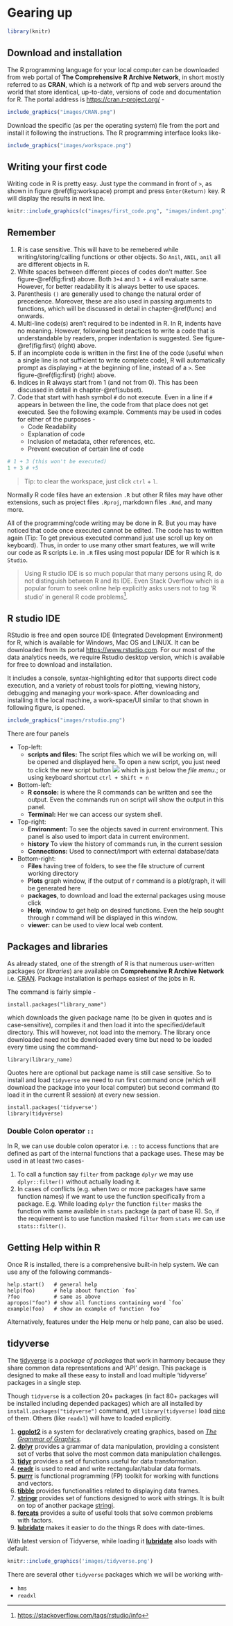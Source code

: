 \mainmatter

# Gearing up {-}
```r
library(knitr)
```

## Download and installation
The R programming language for your local computer can be downloaded from web portal of **The Comprehensive R Archive Network**,\index{CRAN} in short mostly referred to as **CRAN**,\index{CRAN} which is a network of ftp and web servers around the world that store identical, up-to-date, versions of code and documentation for R.  The portal address is [https://cran.r-project.org/](https://cran.r-project.org/) -

```r
include_graphics("images/CRAN.png")
```

Download the specific (as per the operating system) file from the port and install it following the instructions.  The R programming interface looks like-

```r
include_graphics("images/workspace.png")
```

## Writing your first code
Writing code in R is pretty easy.  Just type the command in front of `>`, as shown in figure \@ref(fig:workspace) prompt and press `Enter(Return)` key.  R will display the results in next line.

```r
knitr::include_graphics(c("images/first_code.png", "images/indent.png"))
```

## Remember

1. R is case sensitive.  This will have to be remebered while writing/storing/calling functions or other objects.  So `Anil`, `ANIL`, `anil` all are different objects in R.
2. White spaces between different pieces of codes don't matter.  See figure-\@ref(fig:first) above.  Both `3+4` and `3 + 4` will evaluate same.  However, for better readability it is always better to use spaces.
3. Parenthesis `()` are generally used to change the natural order of precedence.  Moreover, these are also used in passing arguments to functions, which will be discussed in detail in chapter-\@ref(func) and onwards.
4. Multi-line code(s) aren't required to be indented in R. In R, indents have no meaning.  However, following best practices to write a code that is understandable by readers, proper indentation is suggested. See figure-\@ref(fig:first) (right) above.
5. If an incomplete code is written in the first line of the code (useful when a single line is not sufficient to write complete code), R will automatically prompt as displaying `+` at the beginning of line, instead of a `>`.  See figure-\@ref(fig:first) (right) above.
6. Indices in R always start from 1 (and not from 0).  This has been discussed in detail in chapter-\@ref(subset).
7. Code that start with hash symbol `#` do not execute. Even in a line if `#` appears in between the line, the code from that place does not get executed.  See the following example.  Comments may be used in codes for either of the purposes -
    + Code Readability
    + Explanation of code
    + Inclusion of metadata, other references, etc.
    + Prevent execution of certain line of code
    

```r
# 1 + 3 (this won't be executed)
1 + 3 # +5
```

> Tip: to clear the workspace, just click `ctrl` + `l`.

Normally R code files have an extension `.R` but other R files may have other extensions, such as project files `.Rproj`, markdown files `.Rmd`, and many more.

All of the programming/code writing may be done in R.  But you may have noticed that code once executed cannot be edited.  The code has to written again (Tip: To get previous executed command just use scroll up key on keyboard). Thus, in order to use many other smart features, we will write our code as R scripts i.e. in `.R` files using most popular IDE for R which is `R Studio`. 

> Using R studio IDE is so much popular that many persons using R, do not distinguish between R and its IDE.  Even Stack Overflow which is a popular forum to seek online help explicitly asks users not to tag 'R studio' in general R code problems^[[https://stackoverflow.com/tags/rstudio/info](https://stackoverflow.com/tags/rstudio/info)].

## R studio IDE 
RStudio\index{R studio} is free and open source IDE (Integrated Development Environment) for R, which is available for Windows, Mac OS and LINUX. It can be downloaded from its portal [https://www.rstudio.com](https://www.rstudio.com/products/rstudio/download/). For our most of the data analytics needs, we require Rstudio desktop version, which is available for free to download and installation.

It includes a console, syntax-highlighting editor that supports direct code execution, and a variety of robust tools for plotting, viewing history, debugging and managing your work-space. After downloading and installing it the local machine, a work-space/UI similar to that shown in following figure, is opened.

```r
include_graphics("images/rstudio.png")
```

There are four panels

- Top-left: 
    + **scripts and files:** The script files which we will be working on, will be opened and displayed here.  To open a new script, you just need to click the new script button ![](images/new_script.png) which is just below the _file menu._; or using keyboard shortcut `ctrl + Shift + n`
- Bottom-left:
    + **R console:** is where the R commands can be written and see the output.  Even the commands run on script will show the output in this panel.
    + **Terminal:** Her we can access our system shell.
- Top-right: 
    + **Environment:**  To see the objects saved in current environment.  This panel is also used to import data in current environment.
    + **history** To view the history of commands run, in the current session
    + **Connections:** Used to connect/import with external database/data
- Bottom-right: 
    + **Files** having tree of folders, to see the file structure of current working directory
    + **Plots** graph window, if the output of r command is a plot/graph, it will be generated here
    + **packages**, to download and load the external packages using mouse click
    + **Help**, window to get help on desired functions.  Even the help sought through r command will be displayed in this window.
    + **viewer:** can be used to view local web content.

## Packages and libraries
As already stated, one of the strength of R is that numerous user-written packages (or _libraries_)\index{packages, external} \index{library} are available on __Comprehensive R Archive Network__ i.e. [CRAN](https://cran.r-project.org/)\index{CRAN}. Package installation is perhaps easiest of the jobs in R.

The command \index{install.packages() function} is fairly simple -
```
install.packages("library_name")
```
which downloads the given package name (to be given in quotes and is case-sensitive), compiles it and then load it into the specified/default directory.  This will however, not load into the memory.  The library once downloaded need not be downloaded every time but need to be loaded every time using the command- \index{library()}
```
library(library_name)
```
Quotes here are optional but package name is still case sensitive.  So to install and load `tidyverse` we need to run first command once (which will download the package into your local computer) but second command (to load it in the current R session) at every new session.
```
install.packages('tidyverse')
library(tidyverse)
```

### Double Colon operator `::`
In R, we can use double colon operator \index{double colon operator, ::} i.e. `::` to access functions that are defined as part of the internal functions that a package uses. These may be used in at least two cases-

1. To call a function say `filter` from package `dplyr` we may use `dplyr::filter()` without actually loading it.  
2. In cases of conflicts (e.g. when two or more packages have same function names) if we want to use the function specifically from a package.  E.g. While loading `dplyr` the function `filter` masks the function with same available in `stats` package (a part of base R).  So, if the requirement is to use function masked `filter` from `stats` we can use `stats::filter()`.


## Getting Help within R {#help}
Once R is installed, there is a comprehensive built-in help system. We can use any of the following commands-
```
help.start()   # general help
help(foo)      # help about function `foo`
?foo           # same as above
apropos("foo") # show all functions containing word `foo`
example(foo)   # show an example of function `foo`
```
Alternatively, features under the Help menu or help pane, can also be used.


## tidyverse
The [tidyverse](https://www.tidyverse.org/) is a _package of packages_ that work in harmony because they share common data representations and 'API' design. This package is designed to make all these easy to install and load multiple 'tidyverse' packages in a single step.

Though `tidyverse`  is a collection 20+ packages (in fact 80+ packages will be installed including depended packages) which are all installed by `install.packages("tidyverse")` command, yet `library(tidyverse)` load [nine](https://www.tidyverse.org/packages/) of them.  Others (like `readxl`) will have to loaded explicitly.

1. [**ggplot2**](https://ggplot2.tidyverse.org/) is a system for declaratively creating graphics, based on [*The Grammar of Graphics*](https://link.springer.com/book/10.1007/0-387-28695-0). 
2. [**dplyr**](https://dplyr.tidyverse.org/) provides a grammar of data manipulation, providing a consistent set of verbs that solve the most common data manipulation challenges. 
3. [**tidyr**](https://tidyr.tidyverse.org/) provides a set of functions useful for data transformation. 
4. [**readr**](https://readr.tidyverse.org/) is used to read and write rectangular/tabular data formats. 
5. [**purrr**](https://purrr.tidyverse.org/) is functional programming (FP) toolkit for working with functions and vectors. 
6. [**tibble**](https://tibble.tidyverse.org/) provides functionalities related to displaying data frames. 
7. [**stringr**](https://stringr.tidyverse.org/) provides set of functions designed to work with strings.  It is built on top of another package [stringi](https://cran.r-project.org/package=stringi). 
8. [**forcats**](https://forcats.tidyverse.org/) provides a suite of useful tools that solve common problems with factors. 
9. [**lubridate**](https://lubridate.tidyverse.org/) makes it easier to do the things R does with date-times.

With latest version of Tidyverse, while loading it [**lubridate**](https://lubridate.tidyverse.org/) also loads with default.

```r
knitr::include_graphics('images/tidyverse.png')
```

There are several other `tidyverse` packages which we will be working with-

- `hms`
- `readxl`

